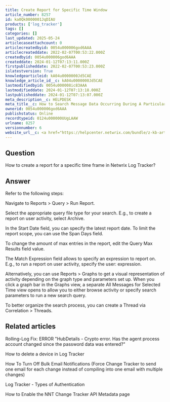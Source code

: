```yaml
---
title: Create Report for Specific Time Window
article_number: 8257
id: ka0Qk0000001JqDIAU
products: ['log_tracker']
tags: []
categories: []
last_updated: 2025-05-24
articlecaseattachcount: 0
articlecreatedbyid: 0054u000006god6AAA
articlecreateddate: 2022-02-07T00:53:22.000Z
createdbyid: 0054u000006god6AAA
createddate: 2024-01-12T07:13:11.000Z
firstpublisheddate: 2022-02-07T00:53:23.000Z
islatestversion: True
knowledgearticleid: kA04u0000000Jd5CAE
knowledge_article_id__c: kA04u0000000Jd5CAE
lastmodifiedbyid: 0054u000008ic83AAA
lastmodifieddate: 2024-01-12T07:13:18.000Z
lastpublisheddate: 2024-01-12T07:13:07.000Z
meta_description__c: HELPDESK
meta_title__c: How to Search Message Data Occurring During A Particular Time Frame (Log Tracker)
ownerid: 0054u000006god6AAA
publishstatus: Online
recordtypeid: 0124u000000UUgLAAW
urlname: 8257
versionnumber: 6
website_url__c: <a href="https://helpcenter.netwrix.com/bundle/z-kb-articles-salesforce/page/kA04u0000000Jd5CAE.html" target="_blank">Open in a new window</a>
---
```


## Question

How to create a report for a specific time frame in Netwrix Log Tracker?

## Answer

Refer to the following steps:

Navigate to Reports > Query > Run Report.

Select the appropriate query file type for your search. E.g., to create a report on user activity, select Archive.

In the Start Date field, you can specify the latest report date. To limit the report scope, you can use the Span Days field.

To change the amount of max entries in the report, edit the Query Max Results field value.

The Match Expression field allows to specify an expression to report on. E.g., to run a report on user activity, specify the user: expression.

Alternatively, you can use Reports > Graphs to get a visual representation of activity depending on the graph type and parameters set up. When you click a graph bar in the Graphs view, a separate All Messages for Selected Time view opens to allow you to either browse activity or specify search parameters to run a new search query.

To better organize the search process, you can create a Thread via Correlation > Threads.

## Related articles

Rolling-Log Fix: ERROR "HubDetails - Crypto error. Has the agent process account changed since the password data was entered?"

How to delete a device in Log Tracker

How To Turn Off Bulk Email Notifications (Force Change Tracker to send one email for each change instead of compiling into one email with multiple changes)

Log Tracker - Types of Authentication

How to Enable the NNT Change Tracker API Metadata page